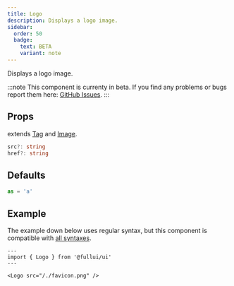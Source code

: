 ```yaml
---
title: Logo
description: Displays a logo image.
sidebar: 
  order: 50
  badge:
    text: BETA
    variant: note
---
```


Displays a logo image.

:::note
This component is currenty in beta.
If you find any problems or bugs report them here: [GitHub Issues](https://github.com/fullui/ui/issues).
:::

## Props
extends [Tag](/utility/tag) and [Image](/components/image).
```ts
src?: string
href?: string
```

## Defaults
```ts
as = 'a'
```

## Example
The example down below uses regular syntax, but this component is compatible with [all syntaxes](/guides/components#syntax).

```astro live
---
import { Logo } from '@fullui/ui'
---

<Logo src="/./favicon.png" />
```
